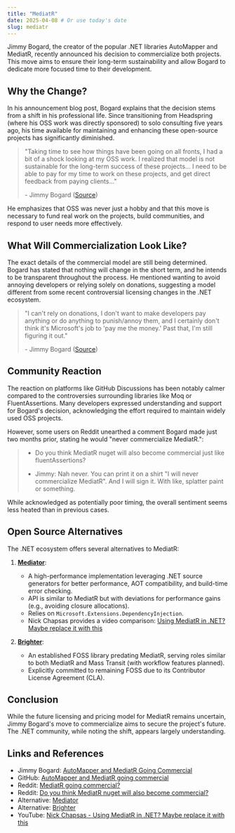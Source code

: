 ```yaml
---
title: "MediatR"
date: 2025-04-08 # Or use today's date
slug: mediatr
---
```


Jimmy Bogard, the creator of the popular .NET libraries AutoMapper and MediatR, recently announced his decision to commercialize both projects. This move aims to ensure their long-term sustainability and allow Bogard to dedicate more focused time to their development.

## Why the Change?

In his announcement blog post, Bogard explains that the decision stems from a shift in his professional life. Since transitioning from Headspring (where his OSS work was directly sponsored) to solo consulting five years ago, his time available for maintaining and enhancing these open-source projects has significantly diminished.

> "Taking time to see how things have been going on all fronts, I had a bit of a shock looking at my OSS work. I realized that model is not sustainable for the long-term success of these projects... I need to be able to pay for my time to work on these projects, and get direct feedback from paying clients..."
> 
> \- Jimmy Bogard ([Source](https://www.jimmybogard.com/automapper-and-mediatr-going-commercial/))

He emphasizes that OSS was never just a hobby and that this move is necessary to fund real work on the projects, build communities, and respond to user needs more effectively.

## What Will Commercialization Look Like?

The exact details of the commercial model are still being determined. Bogard has stated that nothing will change in the short term, and he intends to be transparent throughout the process. He mentioned wanting to avoid annoying developers or relying solely on donations, suggesting a model different from some recent controversial licensing changes in the .NET ecosystem.

> "I can't rely on donations, I don't want to make developers pay anything or do anything to punish/annoy them, and I certainly don't think it's Microsoft's job to 'pay me the money.' Past that, I'm still figuring it out."
> 
> \- Jimmy Bogard ([Source](https://www.jimmybogard.com/automapper-and-mediatr-going-commercial/))

## Community Reaction

The reaction on platforms like GitHub Discussions has been notably calmer compared to the controversies surrounding libraries like Moq or FluentAssertions. Many developers expressed understanding and support for Bogard's decision, acknowledging the effort required to maintain widely used OSS projects.

However, some users on Reddit unearthed a comment Bogard made just two months prior, stating he would "never commercialize MediatR.":

> - Do you think MediatR nuget will also become commercial just like fluentAssertions?
>
> - Jimmy: Nah never. You can print it on a shirt "I will never commercialize MediatR". And I will sign it. With like, splatter paint or something.

 While acknowledged as potentially poor timing, the overall sentiment seems less heated than in previous cases.

## Open Source Alternatives

The .NET ecosystem offers several alternatives to MediatR:

1.  **[Mediator](https://github.com/martinothamar/Mediator)**:
    *   A high-performance implementation leveraging .NET source generators for better performance, AOT compatibility, and build-time error checking.
    *   API is similar to MediatR but with deviations for performance gains (e.g., avoiding closure allocations).
    *   Relies on `Microsoft.Extensions.DependencyInjection`.
    *   Nick Chapsas provides a video comparison: [Using MediatR in .NET? Maybe replace it with this](https://www.youtube.com/watch?v=bNuQ9xOG9eQ)

2.  **[Brighter](https://github.com/BrighterCommand/Brighter)**:
    *   An established FOSS library predating MediatR, serving roles similar to both MediatR and Mass Transit (with workflow features planned).
    *   Explicitly committed to remaining FOSS due to its Contributor License Agreement (CLA).

## Conclusion

While the future licensing and pricing model for MediatR remains uncertain, Jimmy Bogard's move to commercialize aims to secure the project's future. The .NET community, while noting the shift, appears largely understanding.

## Links and References

* Jimmy Bogard: [AutoMapper and MediatR Going Commercial](https://www.jimmybogard.com/automapper-and-mediatr-going-commercial/)
* GitHub: [AutoMapper and MediatR going commercial](https://github.com/jbogard/MediatR/discussions/1105)
* Reddit: [MediatR going commercial?](https://www.reddit.com/r/dotnet/comments/1jpvi42/mediatr_going_commercial/)
* Reddit: [Do you think MediatR nuget will also become commercial?](https://reddit.com/r/dotnet/comments/1iamrqd/do_you_think_mediatr_nuget_will_also_become/m9e36u2/)
* Alternative: [Mediator](https://github.com/martinothamar/Mediator)
* Alternative: [Brighter](https://github.com/BrighterCommand/Brighter)
* YouTube: [Nick Chapsas - Using MediatR in .NET? Maybe replace it with this](https://www.youtube.com/watch?v=bNuQ9xOG9eQ)